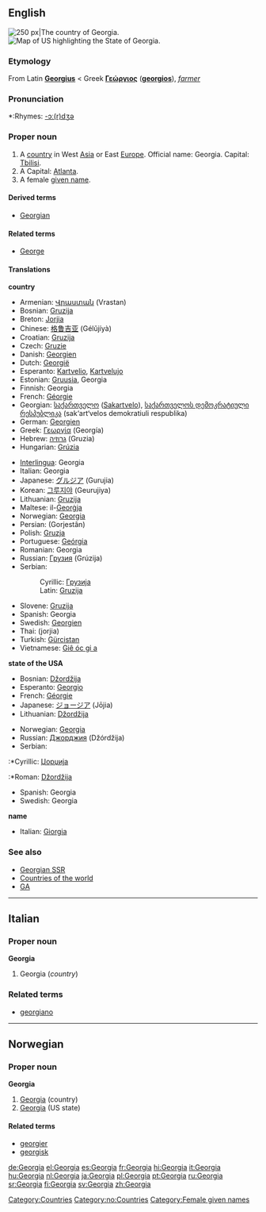 {{see|georgia}}
{{wikipedia}}
==English==
[[Image:LocationGeorgia.png|thumb|right|250 px|The country of Georgia.]]
[[Image:Map of USA highlighting Georgia.png|thumb|right|Map of US highlighting the State of Georgia.]]

===Etymology===
From Latin '''[[Georgius]]''' < Greek '''[[Γεώργιος]]''' ('''[[georgios]]'''), ''[[farmer]]''

===Pronunciation===
*:Rhymes: [[Rhymes:English:-ɔː(r)dʒə|-ɔː(r)dʒə]]

===Proper noun===
{{en-proper noun}}

#A [[country]] in West [[Asia]] or East [[Europe]]. Official name: Georgia. Capital: [[Tbilisi]].
#A {{USstate}} Capital: [[Atlanta]].
#A female [[given name]].

====Derived terms====
*[[Georgian]]

====Related terms====
*[[George]]

====Translations====
'''country'''
{{top}}
*Armenian: [[Վրաստան]] (Vrastan)
*Bosnian: [[Gruzija]] {{f}}
*Breton: [[Jorjia]]
*Chinese: [[格鲁吉亚]] (Gélŭjíyà)
*Croatian: [[Gruzija]] {{f}}
*Czech: [[Gruzie]]
*Danish: [[Georgien]]
*Dutch: [[Georgië]]
*Esperanto: [[Kartvelio]], [[Kartvelujo]]
*Estonian: [[Gruusia]], Georgia
*Finnish: Georgia
*French: [[Géorgie]] {{f}}
*Georgian: [[საქართველო]] ([[Sakartvelo]]), [[საქართველოს დემოკრატიული რესპუბლიკა]] (sak‘art‘velos demokratiuli respublika)
*German: [[Georgien]] {{n}}
*Greek: [[Γεωργία]] (Georgía) {{f}}
*Hebrew: [[גרוזיה]] (Gruzia) {{f}}
*Hungarian: [[Grúzia]]
{{mid}}
*[[Interlingua]]: Georgia
*Italian: Georgia {{f}}
*Japanese: [[グルジア]] (Gurujia)
*Korean: [[그루지야]] (Geurujiya)
*Lithuanian: [[Gruzija]]
*Maltese: il-[[Ġeorġja]]
*Norwegian: [[#Norwegian|Georgia]]
*Persian: {{FAchar|[[گرجستان]]}} (Gorjestân)
*Polish: [[Gruzja]] {{f}}
*Portuguese: [[Geórgia]]
*Romanian: Georgia {{f}}
*Russian: [[Грузия]] (Grúzija) {{f}}
*Serbian:
*:Cyrillic: [[Грузија]] {{f}}
*:Latin: [[Gruzija#Serbian|Gruzija]] {{f}}
*Slovene: [[Gruzija]] {{f}}
*Spanish: Georgia {{f}}
*Swedish: [[Georgien]]
*Thai: {{THchar|[[จอร์เจีย]]}} (jorjia)
*Turkish: [[Gürcistan]]
*Vietnamese: [[Giê óc gi a]]
{{bottom}}

'''state of the USA'''
{{top}}
*Bosnian: [[Džordžija]] {{f}}
*Esperanto: [[Georgio]]
*French: [[Géorgie]] {{f}}
*Japanese: [[ジョージア]] (Jōjia)
*Lithuanian: [[Džordžija]]
{{mid}}
*Norwegian: [[#Norwegian|Georgia]]
*Russian: [[Джорджия]] (Džórdžija) {{f}}
*Serbian:
:*Cyrillic: [[Џорџија]] {{f}}
:*Roman: [[Džordžija#Serbian|Džordžija]] {{f}}
*Spanish: Georgia {{f}}
*Swedish: Georgia
{{bottom}}

'''name'''
{{top}}
*Italian: [[Giorgia]] {{f}}
{{mid}}
{{bottom}}

===See also===
*[[Georgian SSR]]
*[[Countries of the world]]
*[[GA]]

[[Category:Countries]]

----

==Italian==
===Proper noun===
'''Georgia''' {{f}}

# Georgia (''country'')

===Related terms===
*[[georgiano]]

----

==Norwegian==
===Proper noun===
[[Category:no:Countries]]
'''Georgia'''
#[[#English|Georgia]] (country)
#[[#English|Georgia]] (US state)
====Related terms====
*[[georgier]]
*[[georgisk]]

[[Category:Female given names]]

[[de:Georgia]]
[[el:Georgia]]
[[es:Georgia]]
[[fr:Georgia]]
[[hi:Georgia]]
[[it:Georgia]]
[[hu:Georgia]]
[[nl:Georgia]]
[[ja:Georgia]]
[[pl:Georgia]]
[[pt:Georgia]]
[[ru:Georgia]]
[[sr:Georgia]]
[[fi:Georgia]]
[[sv:Georgia]]
[[zh:Georgia]]